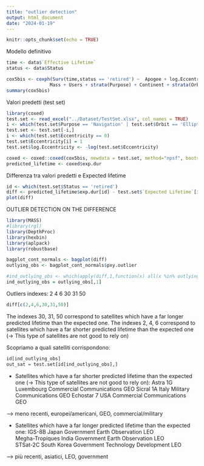 ```yaml
---
title: "outlier detection"
output: html_document
date: "2024-01-19"
---
```


```r
knitr::opts_chunk$set(echo = TRUE)
```


Modello definitivo
```r
time <- data$`Effective Lifetime`
status <- data$Status

cox5bis <- coxph(Surv(time,status == 'retired') ~  Apogee + log.Eccentricity   +
                Mass + Users + strata(Purpose) + Continent + strata(Orbit), data = data)
summary(cox5bis)
```

Valori predetti (test set)
```r
library(coxed)
test.set <- read_excel("../Dataset/TestSet.xlsx", col_names = TRUE)
i <- which(test.set$Purpose == 'Navigation' | test.set$Orbit == 'Elliptical' | test.set$Continent == 'Africa' | test.set$Continent == 'Multinational' | test.set$Continent == 'Oceania' )
test.set <- test.set[-i,]
i <- which(test.set$Eccentricity == 0)
test.set$Eccentricity[i] = 1
test.set$log.Eccentricity <- -log(test.set$Eccentricity)

coxed <- coxed::coxed(cox5bis, newdata = test.set, method="npsf", bootstrap = TRUE, B=750)
predicted_lifetime <- coxed$exp.dur
```

Differenza tra valori predetti e Expected lifetime
```r
id <- which(test.set$Status == 'retired')
diff <- predicted_lifetime$exp.dur[id] - test.set$`Expected Lifetime`[id]
plot(diff)
```

OUTLIER DETECTION ON THE DIFFERENCE
```r
library(MASS)
#library(rgl)
library(DepthProc)
library(hexbin)
library(aplpack)
library(robustbase)
```

```r
bagplot_cont_normals <- bagplot(diff)
outlying_obs <- bagplot_cont_normals$pxy.outlier

#ind_outlying_obs <- which(apply(diff,1,function(x) all(x %in% outlying_obs)))
ind_outlying_obs = outlying_obs[,1] 
```
Outliers indexes: 2  4  6 30 31 50

```r
diff[c(2,4,6,30,31,50)]
```
The indexes 30, 31, 50 correspond to satellites which have a far longer predicted lifetime than the expected one.
The indexes 2, 4, 6 correspond to satellites which have a far shorter predicted lifetime than the expected one (-> This type of satellites are not good to rely on)

Scopriamo a quali satelliti corrispondono:
```r
id[ind_outlying_obs]
out_sat = test.set[id[ind_outlying_obs],]
```
- Satellites which have a far shorter predicted lifetime than the expected one (-> This type of satellites are not good to rely on):
Astra 1G	Luxembourg	Commercial	Communications	GEO	
Sicral 1A	Italy	Military	Communications	GEO	
Echostar 7	USA	Commercial	Communications	GEO	

--> meno recenti, europei/americani, GEO, commercial/military

- Satellites which have a far longer predicted lifetime than the expected one:
IGS-8B	Japan	Government	Earth Observation	LEO		
Megha-Tropiques	India	Government	Earth Observation	LEO		
STSat-2C	South Korea	Government	Technology Development	LEO	

--> più recenti, asiatici, LEO, government


